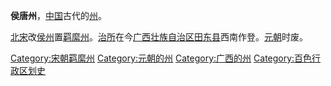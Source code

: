 '''侯唐州'''，[[中国|中国]]古代的[[州|州]]。

[[北宋|北宋]]改[[侯州|侯州]]置[[羁縻州|羁縻州]]。[[治所|治所]]在今[[广西壮族自治区|广西壮族自治区]][[田东县|田东县]]西南作登。[[元朝|元朝]]时废。 

{{广西行政区划小作品}}
{{DEFAULTSORT:H}}
[[Category:宋朝羁縻州|Category:宋朝羁縻州]]
[[Category:元朝的州|Category:元朝的州]]
[[Category:广西的州|Category:广西的州]]
[[Category:百色行政区划史|Category:百色行政区划史]]